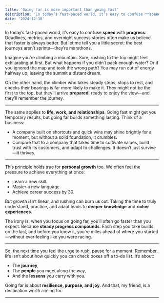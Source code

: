 ```yaml
---
title: 'Going far is more important than going fast'
description: 'In today’s fast-paced world, it’s easy to confuse **speed** with **progress**.'
date: '2024-12-18'
---
```


In today’s fast-paced world, it’s easy to confuse **speed** with **progress**. Deadlines, metrics, and overnight success stories often make us believe that faster is always better. But let me tell you a little secret: the best journeys aren’t sprints—they’re marathons.

Imagine you’re climbing a mountain. Sure, rushing to the top might feel exhilarating at first. But what happens if you didn’t pack enough water? Or if you ignored the map and took the wrong path? You may run out of energy halfway up, leaving the summit a distant dream.

On the other hand, the climber who takes steady steps, stops to rest, and checks their bearings is far more likely to make it. They might not be the first to the top, but they’ll arrive **prepared**, ready to enjoy the view—and they’ll remember the journey.

---

The same applies to **life, work, and relationships**. Going fast might get you temporary results, but going far builds something lasting. Think of a business:

- A company built on shortcuts and quick wins may shine brightly for a moment, but without a solid foundation, it crumbles.  
- Compare that to a company that takes time to cultivate values, build trust with its customers, and adapt to challenges. It doesn’t just survive—it thrives.

---

This principle holds true for **personal growth** too. We often feel the pressure to achieve everything at once:

- Learn a new skill.  
- Master a new language.  
- Achieve career success by 30.

But growth isn’t linear, and rushing can burn us out. Taking the time to truly understand, practice, and adapt leads to **deeper knowledge** and **richer experiences**.

The irony is, when you focus on going far, you’ll often go faster than you expect. Because **steady progress compounds**. Each step you take builds on the last, and before you know it, you’re miles ahead of where you started—without ever feeling like you were racing.

---

So, the next time you feel the urge to rush, pause for a moment. Remember, life isn’t about how quickly you can check boxes off a to-do list. It’s about:

- The **journey**,  
- The **people** you meet along the way,  
- And the **lessons** you carry with you.

Going far is about **resilience, purpose, and joy**. And that, my friend, is a destination worth aiming for.

---